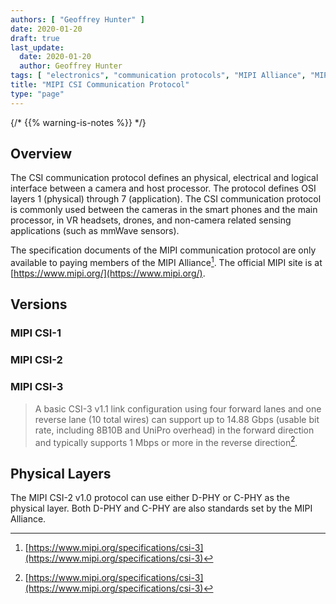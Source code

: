 ```yaml
---
authors: [ "Geoffrey Hunter" ]
date: 2020-01-20
draft: true
last_update:
  date: 2020-01-20
  author: Geoffrey Hunter
tags: [ "electronics", "communication protocols", "MIPI Alliance", "MIPI", "CSI", "CSI-2", "CSI-3", "interfaces", "D-PHY", "C-PHY", "OSI" ]
title: "MIPI CSI Communication Protocol"
type: "page"
---
```



{/* {{% warning-is-notes %}} */}
<WarningIsNotes />

## Overview

The CSI communication protocol defines an physical, electrical and logical interface between a camera and host processor. The protocol defines OSI layers 1 (physical) through 7 (application). The CSI communication protocol is commonly used between the cameras in the smart phones and the main processor, in VR headsets, drones, and non-camera related sensing applications (such as mmWave sensors).

The specification documents of the MIPI communication protocol are only available to paying members of the MIPI Alliance[^mipi-csi-3-specs]. The official MIPI site is at [https://www.mipi.org/](https://www.mipi.org/).

## Versions

### MIPI CSI-1

### MIPI CSI-2

### MIPI CSI-3

> A basic CSI-3 v1.1 link configuration using four forward lanes and one reverse lane (10 total wires) can support up to 14.88 Gbps (usable bit rate, including 8B10B and UniPro overhead) in the forward direction and typically supports 1 Mbps or more in the reverse direction[^mipi-csi-3-specs].

## Physical Layers

The MIPI CSI-2 v1.0 protocol can use either D-PHY or C-PHY as the physical layer. Both D-PHY and C-PHY are also standards set by the MIPI Alliance.

[^mipi-csi-3-specs]: [https://www.mipi.org/specifications/csi-3](https://www.mipi.org/specifications/csi-3)